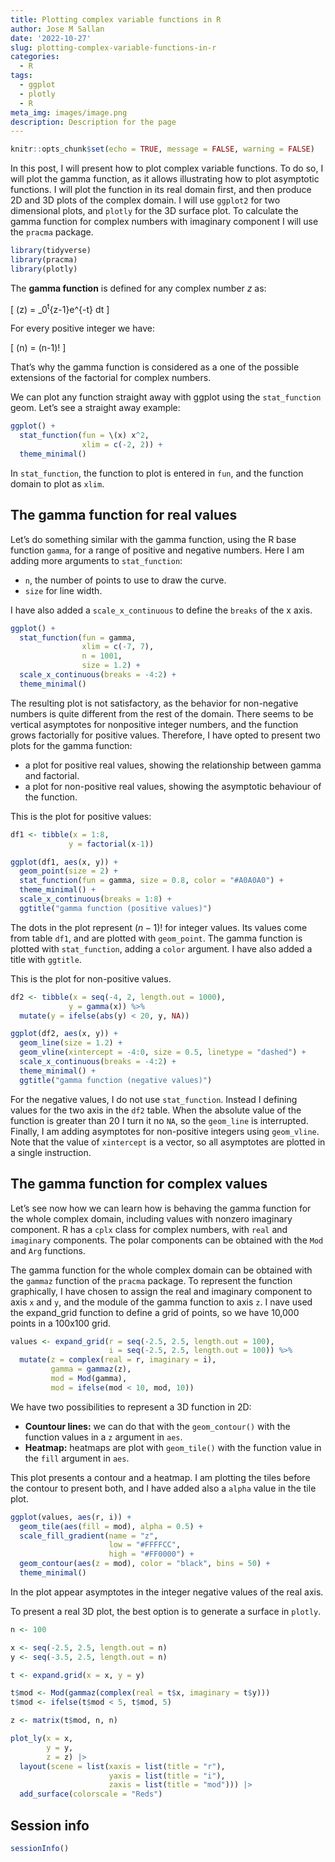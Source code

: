 ```yaml
---
title: Plotting complex variable functions in R
author: Jose M Sallan
date: '2022-10-27'
slug: plotting-complex-variable-functions-in-r
categories:
  - R
tags:
  - ggplot
  - plotly
  - R
meta_img: images/image.png
description: Description for the page
---
```



```r
knitr::opts_chunk$set(echo = TRUE, message = FALSE, warning = FALSE)
```

In this post, I will present how to plot complex variable functions. To do so, I will plot the gamma function, as it allows illustrating how to plot asymptotic functions. I will plot the function in its real domain first, and then produce 2D and 3D plots of the complex domain. I will use `ggplot2` for two dimensional plots, and `plotly` for the 3D surface plot. To calculate the gamma function for complex numbers with imaginary component I will use the `pracma` package.

```r
library(tidyverse)
library(pracma)
library(plotly)
```

The **gamma function** is defined for any complex number $z$ as:

\[ \Gamma \left(z\right) = \int_0^\infty t^{z-1}e^{-t} dt \]

For every positive integer we have:

\[ \Gamma \left(n\right) = \left(n-1\right)! \]

That's why the gamma function is considered as a one of the possible extensions of the factorial for complex numbers.

We can plot any function straight away with ggplot using the `stat_function` geom. Let's see a straight away example:

```r
ggplot() +
  stat_function(fun = \(x) x^2,
                xlim = c(-2, 2)) +
  theme_minimal()
```

In `stat_function`, the function to plot is entered in `fun`, and the function domain to plot as `xlim`.

## The gamma function for real values

Let's do something similar with the gamma function, using the R base function `gamma`, for a range of positive and negative numbers. Here I am adding more arguments to `stat_function`:

*  `n`, the number of points to use to draw the curve.
* `size` for line width. 

I have also added a `scale_x_continuous` to define the `breaks` of the x axis.

```r
ggplot() +
  stat_function(fun = gamma, 
                xlim = c(-7, 7), 
                n = 1001,  
                size = 1.2) +
  scale_x_continuous(breaks = -4:2) +  
  theme_minimal()
```

The resulting plot is not satisfactory, as the behavior for non-negative numbers is quite different from the rest of the domain. There seems to be vertical asymptotes for nonpositive integer numbers, and the function grows factorially for positive values. Therefore, I have opted to present two plots for the gamma function:

* a plot for positive real values, showing the relationship between gamma and factorial.
* a plot for non-positive real values, showing the asymptotic behaviour of the function.

This is the plot for positive values:

```r
df1 <- tibble(x = 1:8,
             y = factorial(x-1))

ggplot(df1, aes(x, y)) +
  geom_point(size = 2) +
  stat_function(fun = gamma, size = 0.8, color = "#A0A0A0") +
  theme_minimal() +
  scale_x_continuous(breaks = 1:8) +
  ggtitle("gamma function (positive values)")
```

The dots in the plot represent $\left(n-1\right)!$ for integer values. Its values come from table `df1`, and are plotted with `geom_point`. The gamma function is plotted with `stat_function`, adding a `color` argument. I have also added a title with `ggtitle`.

This is the plot for non-positive values.

```r
df2 <- tibble(x = seq(-4, 2, length.out = 1000),
             y = gamma(x)) %>%
  mutate(y = ifelse(abs(y) < 20, y, NA))

ggplot(df2, aes(x, y)) +
  geom_line(size = 1.2) +
  geom_vline(xintercept = -4:0, size = 0.5, linetype = "dashed") +
  scale_x_continuous(breaks = -4:2) +
  theme_minimal() +
  ggtitle("gamma function (negative values)")
```

For the negative values, I do not use `stat_function`. Instead I defining values for the two axis in the `df2` table. When the absolute value of the function is greater than 20 I turn it no `NA`, so the `geom_line` is interrupted. Finally, I am adding asymptotes for non-positive integers using `geom_vline`. Note that the value of `xintercept` is a vector, so all asymptotes are plotted in a single instruction.

## The gamma function for complex values

Let's see now how we can learn how is behaving the gamma function for the whole complex domain, including values with nonzero imaginary component. R has a `cplx` class for complex numbers, with `real` and `imaginary` components. The polar components can be obtained with the `Mod` and `Arg` functions.

The gamma function for the whole complex domain can be obtained with the `gammaz` function of the `pracma` package. To represent the function graphically, I have chosen to assign the real and imaginary component to axis `x` and `y`, and the module of the gamma function to axis `z`. I nave used the expand_grid function to define a grid of points, so we have 10,000 points in a 100x100 grid.

```r
values <- expand_grid(r = seq(-2.5, 2.5, length.out = 100),
                      i = seq(-2.5, 2.5, length.out = 100)) %>%
  mutate(z = complex(real = r, imaginary = i),
         gamma = gammaz(z),
         mod = Mod(gamma),
         mod = ifelse(mod < 10, mod, 10))
```

We have two possibilities to represent a 3D function in 2D:

* **Countour lines:** we can do that with the `geom_contour()` with the function values in a `z` argument in `aes`.
* **Heatmap:** heatmaps are plot with `geom_tile()` with the function value in the `fill` argument in `aes`.

This plot presents a contour and a heatmap. I am plotting the tiles before the contour to present both, and I have added also a `alpha` value in the tile plot.

```r
ggplot(values, aes(r, i)) +
  geom_tile(aes(fill = mod), alpha = 0.5) +
  scale_fill_gradient(name = "z",
                      low = "#FFFFCC",
                      high = "#FF0000") + 
  geom_contour(aes(z = mod), color = "black", bins = 50) +
  theme_minimal()
```

In the plot appear asymptotes in the integer negative values of the real axis.

To present a real 3D plot, the best option is to generate a surface in `plotly`.

```r
n <- 100

x <- seq(-2.5, 2.5, length.out = n)
y <- seq(-3.5, 2.5, length.out = n)

t <- expand.grid(x = x, y = y)

t$mod <- Mod(gammaz(complex(real = t$x, imaginary = t$y)))
t$mod <- ifelse(t$mod < 5, t$mod, 5)

z <- matrix(t$mod, n, n)

plot_ly(x = x, 
        y = y, 
        z = z) |>
  layout(scene = list(xaxis = list(title = "r"),
                      yaxis = list(title = "i"),
                      zaxis = list(title = "mod"))) |>
  add_surface(colorscale = "Reds")
```

## Session info

```r
sessionInfo()
```

